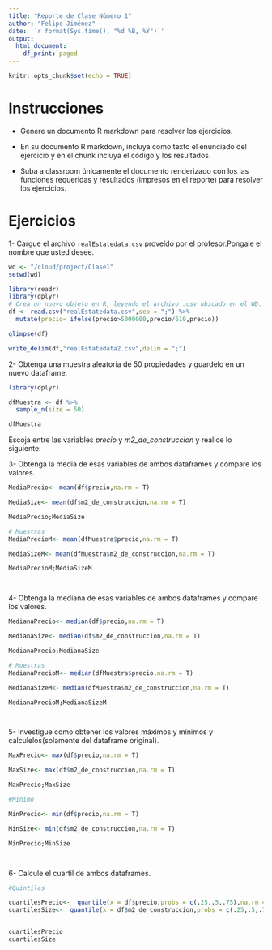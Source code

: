 ```yaml
---
title: "Reporte de Clase Número 1"
author: "Felipe Jiménez"
date: '`r format(Sys.time(), "%d %B, %Y")`'
output:
  html_document:
    df_print: paged
---
```


```r
knitr::opts_chunk$set(echo = TRUE)
```

# Instrucciones

- Genere un documento R markdown para resolver los ejercicios.
- En su documento R markdown, incluya como texto el enunciado del ejercicio y en el chunk incluya el código y los resultados.

- Suba a classroom únicamente el documento renderizado con los las funciones requeridas y resultados (impresos en el reporte) para resolver los ejercicios.

# Ejercicios

1- Cargue el archivo `realEstatedata.csv` proveído por el profesor.Pongale el nombre que usted desee.

```r

wd <- "/cloud/project/Clase1"
setwd(wd)

library(readr)
library(dplyr)
# Crea un nuevo objeto en R, leyendo el archivo .csv ubicado en el WD.
df <- read.csv("realEstatedata.csv",sep = ";") %>%
  mutate(precio= ifelse(precio>5000000,precio/610,precio))

glimpse(df)

write_delim(df,"realEstatedata2.csv",delim = ";")

```


2- Obtenga una muestra aleatoria de 50 propiedades y guardelo en un nuevo dataframe.

```r

library(dplyr)

dfMuestra <- df %>% 
  sample_n(size = 50)

dfMuestra

```


Escoja entre las variables *precio* y *m2_de_construccion* y realice lo siguiente:

3- Obtenga la media de esas variables de ambos dataframes y compare los valores.

```r

MediaPrecio<- mean(df$precio,na.rm = T)

MediaSize<- mean(df$m2_de_construccion,na.rm = T)

MediaPrecio;MediaSize

# Muestras
MediaPrecioM<- mean(dfMuestra$precio,na.rm = T)

MediaSizeM<- mean(dfMuestra$m2_de_construccion,na.rm = T)

MediaPrecioM;MediaSizeM




```


4- Obtenga la mediana de esas variables  de ambos dataframes y compare los valores.

```r

MedianaPrecio<- median(df$precio,na.rm = T)

MedianaSize<- median(df$m2_de_construccion,na.rm = T)

MedianaPrecio;MedianaSize

# Muestras
MedianaPrecioM<- median(dfMuestra$precio,na.rm = T)

MedianaSizeM<- median(dfMuestra$m2_de_construccion,na.rm = T)

MedianaPrecioM;MedianaSizeM




```

5- Investigue como obtener los valores máximos y mínimos y calculelos(solamente del dataframe original).

```r

MaxPrecio<- max(df$precio,na.rm = T)

MaxSize<- max(df$m2_de_construccion,na.rm = T)

MaxPrecio;MaxSize

#Minimo

MinPrecio<- min(df$precio,na.rm = T)

MinSize<- min(df$m2_de_construccion,na.rm = T)

MinPrecio;MinSize




```



6- Calcule el cuartil de ambos dataframes.

```r

#Quintiles

cuartilesPrecio<-  quantile(x = df$precio,probs = c(.25,.5,.75),na.rm = TRUE) 
cuartilesSize<-  quantile(x = df$m2_de_construccion,probs = c(.25,.5,.75),na.rm = TRUE) 


cuartilesPrecio
cuartilesSize


```

